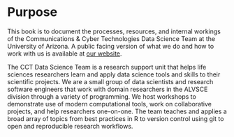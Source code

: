 # Purpose {.unnumbered}

This book is to document the processes, resources, and internal workings of the Communications & Cyber Technologies Data Science Team at the University of Arizona.
A public facing version of what we do and how to work with us is available at [our website](https://datascience.cals.arizona.edu/).

The CCT Data Science Team is a research support unit that helps life sciences researchers learn and apply data science tools and skills to their scientific projects.
We are a small group of data scientists and research software engineers that work with domain researchers in the ALVSCE division through a variety of programming.
We host workshops to demonstrate use of modern computational tools, work on collaborative projects, and help researchers one-on-one.
The team teaches and applies a broad array of topics from best practices in R to version control using git to open and reproducible research workflows.
